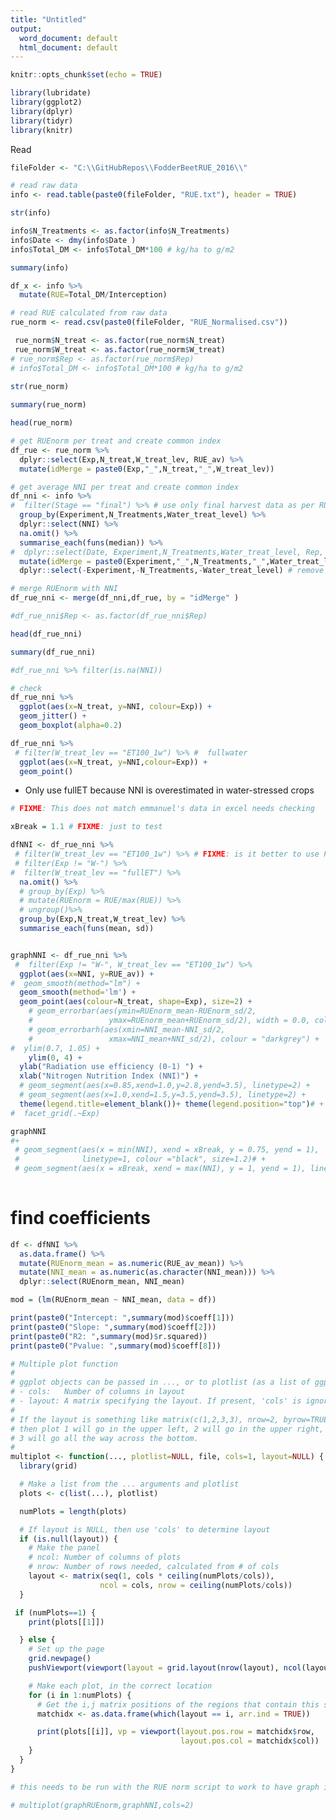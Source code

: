 ```yaml
---
title: "Untitled"
output:
  word_document: default
  html_document: default
---
```



```r
knitr::opts_chunk$set(echo = TRUE)

library(lubridate)
library(ggplot2)
library(dplyr)
library(tidyr)
library(knitr)

```

Read

```r

fileFolder <- "C:\\GitHubRepos\\FodderBeetRUE_2016\\"

# read raw data
info <- read.table(paste0(fileFolder, "RUE.txt"), header = TRUE)

str(info)

info$N_Treatments <- as.factor(info$N_Treatments)
info$Date <- dmy(info$Date )
info$Total_DM <- info$Total_DM*100 # kg/ha to g/m2

summary(info)

df_x <- info %>%
  mutate(RUE=Total_DM/Interception)

```

```r
# read RUE calculated from raw data
rue_norm <- read.csv(paste0(fileFolder, "RUE_Normalised.csv"))

 rue_norm$N_treat <- as.factor(rue_norm$N_treat)
 rue_norm$W_treat <- as.factor(rue_norm$W_treat)
# rue_norm$Rep <- as.factor(rue_norm$Rep)
# info$Total_DM <- info$Total_DM*100 # kg/ha to g/m2
 
str(rue_norm)

summary(rue_norm)
```

```r
head(rue_norm)
```



```r

# get RUEnorm per treat and create common index
df_rue <- rue_norm %>% 
  dplyr::select(Exp,N_treat,W_treat_lev, RUE_av) %>% 
  mutate(idMerge = paste0(Exp,"_",N_treat,"_",W_treat_lev)) 

# get average NNI per treat and create common index
df_nni <- info %>%
#  filter(Stage == "final") %>% # use only final harvest data as per RUE df FIXME: Should we use average?
  group_by(Experiment,N_Treatments,Water_treat_level) %>%
  dplyr::select(NNI) %>%
  na.omit() %>%
  summarise_each(funs(median)) %>%
#  dplyr::select(Date, Experiment,N_Treatments,Water_treat_level, Rep, NNI) %>% 
  mutate(idMerge = paste0(Experiment,"_",N_Treatments,"_",Water_treat_level)) %>%
  dplyr::select(-Experiment,-N_Treatments,-Water_treat_level) # remove extra labels now

# merge RUEnorm with NNI
df_rue_nni <- merge(df_nni,df_rue, by = "idMerge" )

#df_rue_nni$Rep <- as.factor(df_rue_nni$Rep)

head(df_rue_nni)

```

```r

summary(df_rue_nni)

#df_rue_nni %>% filter(is.na(NNI))

```

```r
# check
df_rue_nni %>%
  ggplot(aes(x=N_treat, y=NNI, colour=Exp)) +
  geom_jitter() +
  geom_boxplot(alpha=0.2)

```

```r

df_rue_nni %>%
 # filter(W_treat_lev == "ET100_1w") %>% #  fullwater
  ggplot(aes(x=N_treat, y=NNI,colour=Exp)) +
  geom_point()

```
 - Only use fullET because NNI is overestimated in water-stressed crops

```r

# FIXME: This does not match emmanuel's data in excel needs checking

xBreak = 1.1 # FIXME: just to test

dfNNI <- df_rue_nni %>%
 # filter(W_treat_lev == "ET100_1w") %>% # FIXME: is it better to use Potential (i.e. add some extra treats? - no because only C and it has no N treats)
 # filter(Exp != "W-") %>%
#  filter(W_treat_lev == "fullET") %>%  
  na.omit() %>%
  # group_by(Exp) %>%
  # mutate(RUEnorm = RUE/max(RUE)) %>%
  # ungroup()%>%
  group_by(Exp,N_treat,W_treat_lev) %>%
  summarise_each(funs(mean, sd)) 


graphNNI <- df_rue_nni %>% 
 #  filter(Exp != "W-", W_treat_lev == "ET100_1w") %>%
  ggplot(aes(x=NNI, y=RUE_av)) +
#  geom_smooth(method="lm") +
  geom_smooth(method='lm') +
  geom_point(aes(colour=N_treat, shape=Exp), size=2) +
    # geom_errorbar(aes(ymin=RUEnorm_mean-RUEnorm_sd/2,
    #                 ymax=RUEnorm_mean+RUEnorm_sd/2), width = 0.0, colour = "darkgrey") +
    # geom_errorbarh(aes(xmin=NNI_mean-NNI_sd/2,
    #                 xmax=NNI_mean+NNI_sd/2), colour = "darkgrey") +
#  ylim(0.7, 1.05) +
    ylim(0, 4) +
  ylab("Radiation use efficiency (0-1) ") +
  xlab("Nitrogen Nutrition Index (NNI)") +
  # geom_segment(aes(x=0.85,xend=1.0,y=2.8,yend=3.5), linetype=2) +
  # geom_segment(aes(x=1.0,xend=1.5,y=3.5,yend=3.5), linetype=2) +
  theme(legend.title=element_blank())+ theme(legend.position="top")# +
#  facet_grid(.~Exp)

graphNNI
#+
 # geom_segment(aes(x = min(NNI), xend = xBreak, y = 0.75, yend = 1), 
 #              linetype=1, colour ="black", size=1.2)# +
 # geom_segment(aes(x = xBreak, xend = max(NNI), y = 1, yend = 1), linetype=1, colour ="black", size=1.2)
  
```


# find coefficients

```r
df <- dfNNI %>% 
  as.data.frame() %>%
  mutate(RUEnorm_mean = as.numeric(RUE_av_mean)) %>%
  mutate(NNI_mean = as.numeric(as.character(NNI_mean))) %>%
  dplyr::select(RUEnorm_mean, NNI_mean) 

mod = (lm(RUEnorm_mean ~ NNI_mean, data = df)) 

print(paste0("Intercept: ",summary(mod)$coeff[1]))  
print(paste0("Slope: ",summary(mod)$coeff[2])) 
print(paste0("R2: ",summary(mod)$r.squared)) 
print(paste0("Pvalue: ",summary(mod)$coeff[8])) 

```




```r

# Multiple plot function
#
# ggplot objects can be passed in ..., or to plotlist (as a list of ggplot objects)
# - cols:   Number of columns in layout
# - layout: A matrix specifying the layout. If present, 'cols' is ignored.
#
# If the layout is something like matrix(c(1,2,3,3), nrow=2, byrow=TRUE),
# then plot 1 will go in the upper left, 2 will go in the upper right, and
# 3 will go all the way across the bottom.
#
multiplot <- function(..., plotlist=NULL, file, cols=1, layout=NULL) {
  library(grid)

  # Make a list from the ... arguments and plotlist
  plots <- c(list(...), plotlist)

  numPlots = length(plots)

  # If layout is NULL, then use 'cols' to determine layout
  if (is.null(layout)) {
    # Make the panel
    # ncol: Number of columns of plots
    # nrow: Number of rows needed, calculated from # of cols
    layout <- matrix(seq(1, cols * ceiling(numPlots/cols)),
                    ncol = cols, nrow = ceiling(numPlots/cols))
  }

 if (numPlots==1) {
    print(plots[[1]])

  } else {
    # Set up the page
    grid.newpage()
    pushViewport(viewport(layout = grid.layout(nrow(layout), ncol(layout))))

    # Make each plot, in the correct location
    for (i in 1:numPlots) {
      # Get the i,j matrix positions of the regions that contain this subplot
      matchidx <- as.data.frame(which(layout == i, arr.ind = TRUE))

      print(plots[[i]], vp = viewport(layout.pos.row = matchidx$row,
                                      layout.pos.col = matchidx$col))
    }
  }
}

```

```r

# this needs to be run with the RUE norm script to work to have graph in memory - FIXME

# multiplot(graphRUEnorm,graphNNI,cols=2)

```

